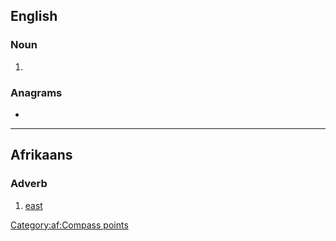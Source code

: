 {{also|OOS}}

==English==

===Noun===
{{head|en|noun plural form}}

# {{plural of|oo|lang=en}}

===Anagrams===
* {{l|en|soo}}

----

==Afrikaans==

===Adverb===
{{head|af|adverb}}

# [[east]]

[[Category:af:Compass points]]